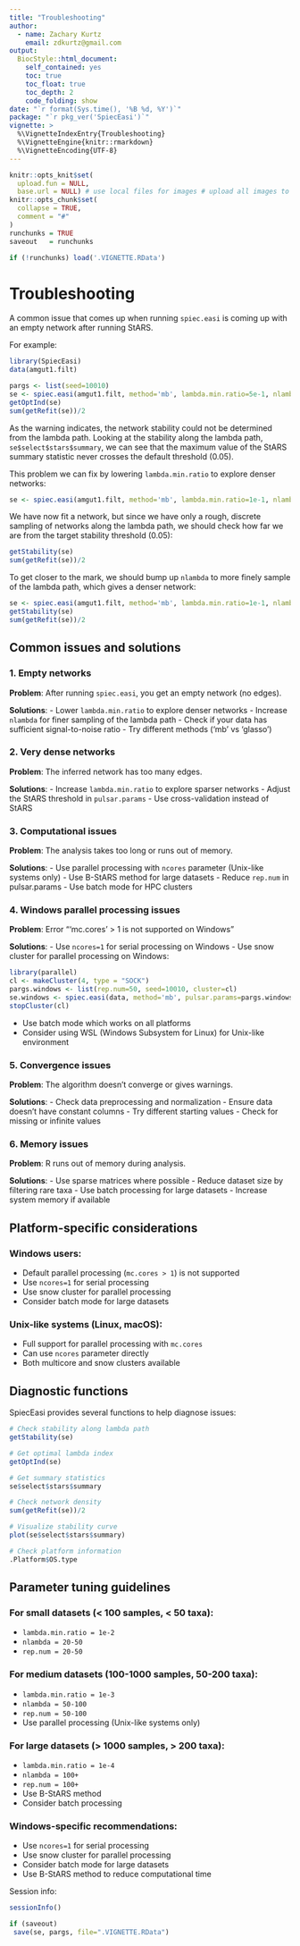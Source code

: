 ```yaml
---
title: "Troubleshooting"
author: 
  - name: Zachary Kurtz
    email: zdkurtz@gmail.com
output: 
  BiocStyle::html_document:
    self_contained: yes
    toc: true
    toc_float: true
    toc_depth: 2
    code_folding: show
date: "`r format(Sys.time(), '%B %d, %Y')`"
package: "`r pkg_ver('SpiecEasi')`"
vignette: >
  %\VignetteIndexEntry{Troubleshooting}
  %\VignetteEngine{knitr::rmarkdown}
  %\VignetteEncoding{UTF-8}  
---
```


```r
knitr::opts_knit$set(
  upload.fun = NULL,
  base.url = NULL) # use local files for images # upload all images to imgur.com
knitr::opts_chunk$set(
  collapse = TRUE,
  comment = "#"
)
runchunks = TRUE
saveout   = runchunks

if (!runchunks) load('.VIGNETTE.RData')
```

# Troubleshooting

A common issue that comes up when running `spiec.easi` is coming up with an empty network after running StARS.

For example:

```r
library(SpiecEasi)
data(amgut1.filt)

pargs <- list(seed=10010)
se <- spiec.easi(amgut1.filt, method='mb', lambda.min.ratio=5e-1, nlambda=10, pulsar.params=pargs)
getOptInd(se)
sum(getRefit(se))/2
```

As the warning indicates, the network stability could not be determined from the lambda path. Looking at the stability along the lambda path, `se$select$stars$summary`, we can see that the maximum value of the StARS summary statistic never crosses the default threshold (0.05).

This problem we can fix by lowering `lambda.min.ratio` to explore denser networks:

```r
se <- spiec.easi(amgut1.filt, method='mb', lambda.min.ratio=1e-1, nlambda=10, pulsar.params=pargs)
```

We have now fit a network, but since we have only a rough, discrete sampling of networks along the lambda path, we should check how far we are from the target stability threshold (0.05):

```r
getStability(se)
sum(getRefit(se))/2
```

To get closer to the mark, we should bump up `nlambda` to more finely sample of the lambda path, which gives a denser network:

```r
se <- spiec.easi(amgut1.filt, method='mb', lambda.min.ratio=1e-1, nlambda=100, pulsar.params=pargs)
getStability(se)
sum(getRefit(se))/2
```

## Common issues and solutions

### 1. Empty networks

**Problem**: After running `spiec.easi`, you get an empty network (no edges).

**Solutions**:
- Lower `lambda.min.ratio` to explore denser networks
- Increase `nlambda` for finer sampling of the lambda path
- Check if your data has sufficient signal-to-noise ratio
- Try different methods ('mb' vs 'glasso')

### 2. Very dense networks

**Problem**: The inferred network has too many edges.

**Solutions**:
- Increase `lambda.min.ratio` to explore sparser networks
- Adjust the StARS threshold in `pulsar.params`
- Use cross-validation instead of StARS

### 3. Computational issues

**Problem**: The analysis takes too long or runs out of memory.

**Solutions**:
- Use parallel processing with `ncores` parameter (Unix-like systems only)
- Use B-StARS method for large datasets
- Reduce `rep.num` in pulsar.params
- Use batch mode for HPC clusters

### 4. Windows parallel processing issues

**Problem**: Error "'mc.cores' > 1 is not supported on Windows"

**Solutions**:
- Use `ncores=1` for serial processing on Windows
- Use snow cluster for parallel processing on Windows:
```r
library(parallel)
cl <- makeCluster(4, type = "SOCK")
pargs.windows <- list(rep.num=50, seed=10010, cluster=cl)
se.windows <- spiec.easi(data, method='mb', pulsar.params=pargs.windows)
stopCluster(cl)
```
- Use batch mode which works on all platforms
- Consider using WSL (Windows Subsystem for Linux) for Unix-like environment

### 5. Convergence issues

**Problem**: The algorithm doesn't converge or gives warnings.

**Solutions**:
- Check data preprocessing and normalization
- Ensure data doesn't have constant columns
- Try different starting values
- Check for missing or infinite values

### 6. Memory issues

**Problem**: R runs out of memory during analysis.

**Solutions**:
- Use sparse matrices where possible
- Reduce dataset size by filtering rare taxa
- Use batch processing for large datasets
- Increase system memory if available

## Platform-specific considerations

### Windows users:
- Default parallel processing (`mc.cores > 1`) is not supported
- Use `ncores=1` for serial processing
- Use snow cluster for parallel processing
- Consider batch mode for large datasets

### Unix-like systems (Linux, macOS):
- Full support for parallel processing with `mc.cores`
- Can use `ncores` parameter directly
- Both multicore and snow clusters available

## Diagnostic functions

SpiecEasi provides several functions to help diagnose issues:

```r
# Check stability along lambda path
getStability(se)

# Get optimal lambda index
getOptInd(se)

# Get summary statistics
se$select$stars$summary

# Check network density
sum(getRefit(se))/2

# Visualize stability curve
plot(se$select$stars$summary)

# Check platform information
.Platform$OS.type
```

## Parameter tuning guidelines

### For small datasets (< 100 samples, < 50 taxa):
- `lambda.min.ratio = 1e-2`
- `nlambda = 20-50`
- `rep.num = 20-50`

### For medium datasets (100-1000 samples, 50-200 taxa):
- `lambda.min.ratio = 1e-3`
- `nlambda = 50-100`
- `rep.num = 50-100`
- Use parallel processing (Unix-like systems only)

### For large datasets (> 1000 samples, > 200 taxa):
- `lambda.min.ratio = 1e-4`
- `nlambda = 100+`
- `rep.num = 100+`
- Use B-StARS method
- Consider batch processing

### Windows-specific recommendations:
- Use `ncores=1` for serial processing
- Use snow cluster for parallel processing
- Consider batch mode for large datasets
- Use B-StARS method to reduce computational time

Session info:
```r
sessionInfo()
```

```r
if (saveout)
 save(se, pargs, file=".VIGNETTE.RData")
``` 